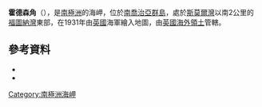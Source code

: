 {{coord|54|8|S|36|47|W|source:GNIS|display=title}}

'''霍德森角'''（{{lang-en|Hodson Point}}），是[[南極洲|南極洲]]的海岬，位於[[南喬治亞群島|南喬治亞群島]]，處於[[斯莫爾灣|斯莫爾灣]]以南2公里的[[福圖納灣|福圖納灣]]東部，在1931年由[[英國|英國]]海軍繪入地圖，由[[英國海外領土|英國海外領土]]管轄。

==參考資料==
*{{cite gnis | type = antarid | id = 6850| name = Hodson Point | accessdate = 2012-06-20}}
*{{usgs-gazetteer|id=6850}}

{{Antarctica-geo-stub}}
[[Category:南極洲海岬|Category:南極洲海岬]]